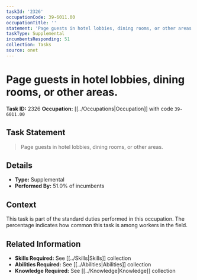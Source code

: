 ```yaml
---
taskId: '2326'
occupationCode: 39-6011.00
occupationTitle: ''
statement: 'Page guests in hotel lobbies, dining rooms, or other areas.'
taskType: Supplemental
incumbentsResponding: 51
collection: Tasks
source: onet
---
```

# Page guests in hotel lobbies, dining rooms, or other areas.

**Task ID:** 2326
**Occupation:** [[../Occupations|Occupation]] with code `39-6011.00`

## Task Statement

> Page guests in hotel lobbies, dining rooms, or other areas.

## Details

- **Type:** Supplemental
- **Performed By:** 51.0% of incumbents

## Context

This task is part of the standard duties performed in this occupation. The percentage indicates how common this task is among workers in the field.

## Related Information

- **Skills Required:** See [[../Skills|Skills]] collection
- **Abilities Required:** See [[../Abilities|Abilities]] collection
- **Knowledge Required:** See [[../Knowledge|Knowledge]] collection
